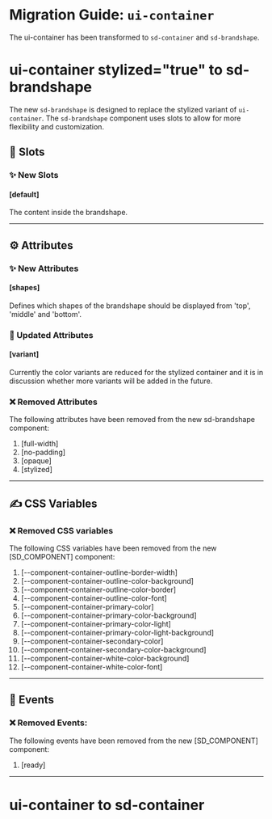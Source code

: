 # Migration Guide: `ui-container`

The ui-container has been transformed to `sd-container` and `sd-brandshape`.

# ui-container stylized="true" to sd-brandshape

The new `sd-brandshape` is designed to replace the stylized variant of `ui-container`. The `sd-brandshape` component uses slots to allow for more flexibility and customization.

## 💾 Slots

### ✨ New Slots

#### [default]

The content inside the brandshape.

<hr />

## ⚙️ Attributes

### ✨ New Attributes

#### [shapes]

Defines which shapes of the brandshape should be displayed from 'top', 'middle' and 'bottom'.

### 🔀 Updated Attributes

#### [variant]

Currently the color variants are reduced for the stylized container and it is in discussion whether more variants will be added in the future.

### ❌ Removed Attributes

The following attributes have been removed from the new sd-brandshape component:

1. [full-width]
2. [no-padding]
3. [opaque]
4. [stylized]

<hr />

## ✍️ CSS Variables

### ❌ Removed CSS variables

The following CSS variables have been removed from the new [SD_COMPONENT] component:

1. [--component-container-outline-border-width]
2. [--component-container-outline-color-background]
3. [--component-container-outline-color-border]
4. [--component-container-outline-color-font]
5. [--component-container-primary-color]
6. [--component-container-primary-color-background]
7. [--component-container-primary-color-light]
8. [--component-container-primary-color-light-background]
9. [--component-container-secondary-color]
10. [--component-container-secondary-color-background]
11. [--component-container-white-color-background]
12. [--component-container-white-color-font]

<hr />

## 🥳 Events

### ❌ Removed Events:

The following events have been removed from the new [SD_COMPONENT] component:

1. [ready]

<hr />

# ui-container to sd-container
